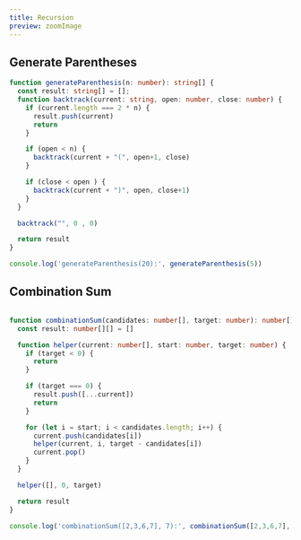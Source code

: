 ```yaml
---
title: Recursion
preview: zoomImage
---
```


## Generate Parentheses

```ts title="Generate Parenthesis" twoslash
function generateParenthesis(n: number): string[] {
  const result: string[] = [];
  function backtrack(current: string, open: number, close: number) {
    if (current.length === 2 * n) {
      result.push(current)
      return
    }

    if (open < n) {
      backtrack(current + "(", open+1, close)
    }

    if (close < open ) {
      backtrack(current + ")", open, close+1)
    }
  }

  backtrack("", 0 , 0)

  return result
}

console.log('generateParenthesis(20):', generateParenthesis(5))
```
## Combination Sum

```ts twoslash

function combinationSum(candidates: number[], target: number): number[][] {
  const result: number[][] = []

  function helper(current: number[], start: number, target: number) {
    if (target < 0) {
      return
    }

    if (target === 0) {
      result.push([...current])
      return
    }

    for (let i = start; i < candidates.length; i++) {
      current.push(candidates[i])
      helper(current, i, target - candidates[i])
      current.pop()
    }
  }

  helper([], 0, target)

  return result
}

console.log('combinationSum([2,3,6,7], 7):', combinationSum([2,3,6,7], 7))

```
